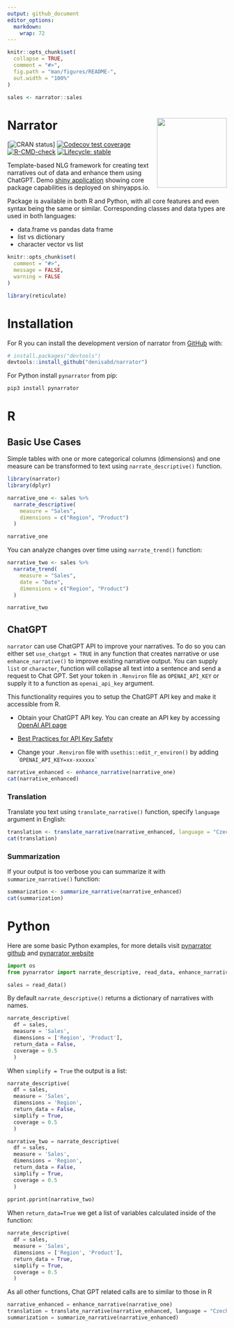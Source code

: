 ```yaml
---
output: github_document
editor_options: 
  markdown: 
    wrap: 72
---
```


```r
knitr::opts_chunk$set(
  collapse = TRUE,
  comment = "#>",
  fig.path = "man/figures/README-",
  out.width = "100%"
)

sales <- narrator::sales
```

<!-- README.md is generated from README.Rmd. Please edit that file -->

# Narrator <img src="man/figures/hex.png" align="right" width="160"/>

<!-- badges: start -->

[![CRAN
status](https://www.r-pkg.org/badges/version/narrator)]
<!-- (https://CRAN.R-project.org/package=narrator) -->
[![Codecov test
coverage](https://codecov.io/gh/denisabd/narrator/branch/main/graph/badge.svg)](https://app.codecov.io/gh/denisabd/narrator?branch=main)
[![R-CMD-check](https://github.com/denisabd/narrator/actions/workflows/R-CMD-check.yaml/badge.svg)](https://github.com/denisabd/narrator/actions/workflows/R-CMD-check.yaml)
[![Lifecycle: stable](https://img.shields.io/badge/lifecycle-stable-brightgreen.svg)](https://lifecycle.r-lib.org/articles/stages.html#stable)
<!-- badges: end -->

Template-based NLG framework for creating text narratives out of data
and enhance them using ChatGPT. Demo [shiny
application](https://deny.shinyapps.io/narrator_app/) showing core
package capabilities is deployed on shinyapps.io.

Package is available in both R and Python, with all core features and even syntax being the same or similar. Corresponding classes and data types are used in both languages:

- data.frame vs pandas data frame
- list vs dictionary
- character vector vs list

```r
knitr::opts_chunk$set(
  comment = "#>",
  message = FALSE,
  warning = FALSE
)

library(reticulate)
```

# Installation

For R you can install the development version of narrator from
[GitHub](https://github.com/) with:

```r
# install.packages("devtools")
devtools::install_github("denisabd/narrator")
```

For Python install `pynarrator` from pip:

```bash
pip3 install pynarrator
```

# R

## Basic Use Cases

Simple tables with one or more categorical columns (dimensions) and one
measure can be transformed to text using `narrate_descriptive()`
function.

```r
library(narrator)
library(dplyr)
```

```r
narrative_one <- sales %>%
  narrate_descriptive(
    measure = "Sales",
    dimensions = c("Region", "Product")
  )

narrative_one
```

You can analyze changes over time using `narrate_trend()` function:

```r
narrative_two <- sales %>%
  narrate_trend(
    measure = "Sales",
    date = "Date",
    dimensions = c("Region", "Product")
  )

narrative_two
```

## ChatGPT

`narrator` can use ChatGPT API to improve your narratives. To do so you
can either set `use_chatgpt = TRUE` in any function that creates
narrative or use `enhance_narrative()` to improve existing narrative
output. You can supply `list` or `character`, function will collapse all
text into a sentence and send a request to Chat GPT. Set your token in
`.Renviron` file as `OPENAI_API_KEY` or supply it to a function as
`openai_api_key` argument.

This functionality requires you to setup the ChatGPT API key and make it
accessible from R.

-   Obtain your ChatGPT API key. You can create an API key by accessing
    [OpenAI API page](https://platform.openai.com/account/api-keys)

-   [Best Practices for API Key
    Safety](https://help.openai.com/en/articles/5112595-best-practices-for-api-key-safety)

-   Change your `.Renviron` file with `usethis::edit_r_environ()` by
    adding \``` OPENAI_API_KEY=xx-xxxxxx` ``

```r
narrative_enhanced <- enhance_narrative(narrative_one)
cat(narrative_enhanced)
```


### Translation

Translate you text using `translate_narrative()` function, specify `language` argument in English:

```r
translation <- translate_narrative(narrative_enhanced, language = "Czech")
cat(translation)
```

### Summarization

If your output is too verbose you can summarize it with `summarize_narrative()` function:

```r
summarization <- summarize_narrative(narrative_enhanced)
cat(summarization)
```


# Python

Here are some basic Python examples, for more details visit [pynarrator github](https://github.com/denisabd/pynarrator) and [pynarrator website](https://denisabd.github.io/pynarrator/)

```python
import os
from pynarrator import narrate_descriptive, read_data, enhance_narrative, translate_narrative, summarize_narrative
```

```python
sales = read_data()
```

By default `narrate_descriptive()` returns a dictionary of narratives with names.
```python
narrate_descriptive(
  df = sales, 
  measure = 'Sales', 
  dimensions = ['Region', 'Product'], 
  return_data = False, 
  coverage = 0.5
  )
```

When `simplify = True` the output is a list:
```python
narrate_descriptive(
  df = sales, 
  measure = 'Sales', 
  dimensions = 'Region', 
  return_data = False, 
  simplify = True,
  coverage = 0.5
  )
```

```python
narrative_two = narrate_descriptive(
  df = sales, 
  measure = 'Sales', 
  dimensions = 'Region', 
  return_data = False, 
  simplify = True,
  coverage = 0.5
  )
  
pprint.pprint(narrative_two)
```

When `return_data=True` we get a list of variables calculated inside of the function:
```python
narrate_descriptive(
  df = sales, 
  measure = 'Sales', 
  dimensions = ['Region', 'Product'], 
  return_data = True, 
  simplify = True,
  coverage = 0.5
  )
```

As all other functions, Chat GPT related calls are to similar to those in R
```python
narrative_enhanced = enhance_narrative(narrative_one)
translation = translate_narrative(narrative_enhanced, language = "Czech")
summarization = summarize_narrative(narrative_enhanced)
```
